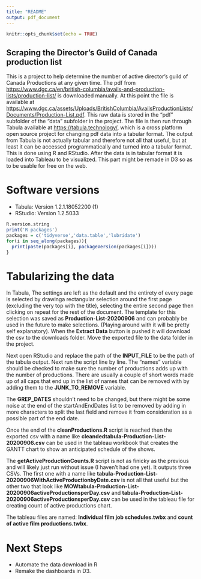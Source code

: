 ```yaml
---
title: "README"
output: pdf_document
---
```


```r
knitr::opts_chunk$set(echo = TRUE)
```

## Scraping the Director's Guild of Canada production list

This is a project to help determine the number of active director's guild of Canada Productions at any given time. The pdf from <https://www.dgc.ca/en/british-columbia/avails-and-production-lists/production-list/> is downloaded manually. At this point the file is available at <https://www.dgc.ca/assets/Uploads/BritishColumbia/AvailsProductionLists/Documents/Production-List.pdf>. This raw data is stored in the "pdf" subfolder of the "data" subfolder in the project. The file is then run through Tabula available at <https://tabula.technology/>, which is a cross platform open source project for changing pdf data into a tabular format. The output from Tabula is not actually tabular and therefore not all that useful, but at least it can be accessed programmatically and turned into a tabular format. This is done using R and RStudio. After the data is in tabular format it is loaded into Tableau to be visualized. This part might be remade in D3 so as to be usable for free on the web.

# Software versions

* Tabula: Version 1.2.1.18052200 (1)
* RStudio: Version 1.2.5033

```r
R.version.string
print('R packages')
packages = c('tidyverse','data.table','lubridate')
for(i in seq_along(packages)){
  print(paste(packages[i], packageVersion(packages[i])))
}
```

# Tabularizing the data

In Tabula, The settings are left as the default and the entirety of every page is selected by drawinga rectangular selection around the first page (excluding the very top with the title), selecting the entire second page then clicking on repeat for the rest of the document. The template for this selection was saved as **Production-List-20200906** and can probably be used in the future to make selections. (Playing around with it will be pretty self explanatory). When the **Extract Data** button is pushed it will download the csv to the downloads folder. Move the exported file to the data folder in the project.

Next open RStudio and replace the path of the **INPUT_FILE** to be the path of the tabula output. Next run the script line by line. The "names" variable should be checked to make sure the number of productions adds up with the number of productions. There are usually a couple of short words made up of all caps that end up in the list of names that can be removed with by adding them to the **JUNK_TO_REMOVE** variable.

The **GREP_DATES** shouldn't need to be changed, but there might be some noise at the end of the startAndEndDates list to be removed by adding in more characters to split the last field and remove it from consideration as a possible part of the end date.

Once the end of the **cleanProductions.R** script is reached then the exported csv with a name like **cleandedtabula-Production-List-20200906.csv** can be used in the tableau workbook that creates the GANTT chart to show an anticipated schedule of the shows.

The **getActiveProductionCounts.R** script is not as finicky as the previous and will likely just run without issue (I haven't had one yet). It outputs three CSVs. The first one with a name like **tabula-Production-List-20200906WithActiveProductionbyDate.csv** is not all that useful but the other two that look like **MOWtabula-Production-List-20200906activeProductionsperDay.csv** and **tabula-Production-List-20200906activeProductionsperDay.csv** can be used in the tableau file for creating count of active productions chart.

The tableau files are named: **Individual film job schedules.twbx** and **count of active film productions.twbx**.





# Next Steps
* Automate the data download in R
* Remake the dashboards in D3.


<!-- This is an R Markdown document. Markdown is a simple formatting syntax for authoring HTML, PDF, and MS Word documents. For more details on using R Markdown see <http://rmarkdown.rstudio.com>. -->

<!-- When you click the **Knit** button a document will be generated that includes both content as well as the output of any embedded R code chunks within the document. You can embed an R code chunk like this: -->

<!-- ```{r cars} -->
<!-- summary(cars) -->
<!-- ``` -->

<!-- ## Including Plots -->

<!-- You can also embed plots, for example: -->

<!-- ```{r pressure, echo=FALSE} -->
<!-- plot(pressure) -->
<!-- ``` -->

<!-- Note that the `echo = FALSE` parameter was added to the code chunk to prevent printing of the R code that generated the plot. -->
